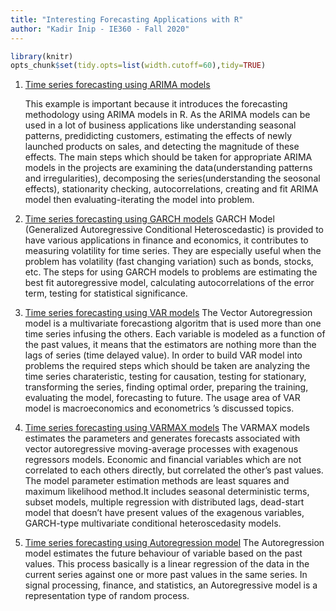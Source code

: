 ```yaml
---
title: "Interesting Forecasting Applications with R"
author: "Kadir İnip - IE360 - Fall 2020"
---
```

```r
library(knitr)
opts_chunk$set(tidy.opts=list(width.cutoff=60),tidy=TRUE)
```

1. [Time series forecasting using ARIMA models](https://blogs.oracle.com/datascience/introduction-to-forecasting-with-arima-in-r)

    This example is important because it introduces the forecasting methodology using ARIMA models in R. As the ARIMA models can be used in a lot of business applications like understanding seasonal patterns, predidicting customers, estimating the effects of newly launched products on sales, and detecting the magnitude of these effects.
    The main steps which should be taken for appropriate ARIMA models in the projects are examining the data(understanding patterns and irregularities), decomposing the series(understanding the seosonal effects), stationarity checking, autocorrelations, creating and fit ARIMA model then evaluating-iterating the model into problem.

2. [Time series forecasting using GARCH models](https://www.statisticshowto.com/garch-model-simple-definition/) 
    GARCH Model (Generalized Autoregressive Conditional Heteroscedastic) is provided to have various applications in finance and economics, it contributes to measuring volatility for time series. They are especially useful when the problem has volatility (fast changing variation) such as bonds, stocks, etc. The steps for using GARCH models to problems are estimating the best fit autoregressive model, calculating autocorrelations of the error term, testing for statistical significance.
    
3. [Time series forecasting using VAR models](https://www.machinelearningplus.com/time-series/vector-autoregression-examples-python/)
    The Vector Autoregression model is a multivariate forecastiong algoritm that is used more than one time series infusing the others. Each variable is modeled as a function of the past values, it means that the estimators are nothing more than the lags of series (time delayed value). In order to build VAR model into problems the required steps which should be taken are analyzing the time series charateristic, testing for causation, testing for stationary, transforming the series, finding optimal order, preparing the training, evaluating the model, forecasting to future. The usage area of VAR model is macroeconomics and econometrics 's discussed topics.  
    
4. [Time series forecasting using VARMAX models](https://support.sas.com/rnd/app/ets/procedures/ets_varmax.html#:~:text=The%20VARMAX%20procedure%20enables%20you,average%20process%20(or%20both).)
    The VARMAX models estimates the parameters and generates forecasts associated with vector autoregressive moving-average processes with exagenous regressors models. Economic and financial variables which are not correlated to each others directly, but correlated the other's past values. The model parameter estimation methods are least squares and maximum likelihood method.It includes seasonal deterministic terms, subset models, multiple regression with distributed lags, dead-start model that doesn't have present values of the exagenous variables, GARCH-type multivariate conditional heteroscedasity models. 
    
5. [Time series forecasting using Autoregression model](https://www.statisticshowto.com/autoregressive-model/)
    The Autoregression model estimates the future behaviour of variable based on the past values. This process basically is a linear regression of the data in the current series against one or more past values in the same series. In signal processing, finance, and statistics, an Autoregressive model is a representation type of random process. 